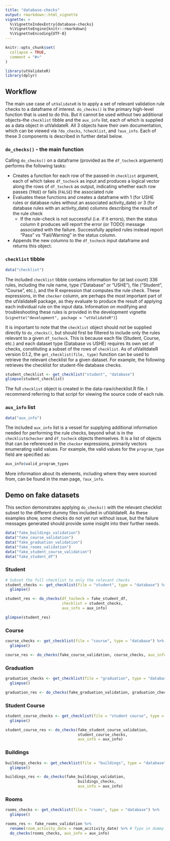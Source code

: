 ```yaml
---
title: "database-checks"
output: rmarkdown::html_vignette
vignette: >
  %\VignetteIndexEntry{database-checks}
  %\VignetteEngine{knitr::rmarkdown}
  %\VignetteEncoding{UTF-8}
---
```


```r
knitr::opts_chunk$set(
  collapse = TRUE,
  comment = "#>"
)
```


```r
library(utValidateR)
library(dplyr)
```


## Workflow 

The main use case of `utValidateR` is to apply a set of relevant validation rule checks to a dataframe of interest. `do_checks()` is the primary high-level function that is used to do this. But it cannot be used without two additional objects--the `checklist` tibble and the `aux_info` list, each of which is supplied as a data object in utValidateR. All 3 objects have their own documentation, which can be viewed via `?do_checks`, `?checklist`, and `?aux_info`. Each of these 3 components is described in further detail below.

### `do_checks()` - the main function

Calling `do_checks()` on a dataframe (provided as the `df_tocheck` arguement) performs the following tasks:

- Creates a function for each row of the passed-in `checklist` argument, each of which takes `df_tocheck` as input and produces a logical vector along the rows of `df_tocheck` as output, indicating whether each row passes (`TRUE`) or fails (`FALSE`) the associated rule
- Evaluates these functions and creates a dataframe with 1 (for USHE rules or database rules without an associated activity_date) or 3 (for database rules with an activity_date) columns describing the result of the rule check
    - If the rule-check is not successful (i.e. if it errors), then the status column it produces will report the error (or TODO) message associated with the failure. Successfully applied rules instead report "Pass" vs "Fail/Warning" in the status column. 
- Appends the new columns to the `df_tocheck` input dataframe and returns this object.

### `checklist` tibble

```r
data("checklist")
```

The included `checklist` tibble contains information for (at last count) 336 rules, including the rule name, type ("Database" or "USHE"), file ("Student", "Course", etc.), and the R expression that computes the rule check. These expressions, in the `checker` column, are perhaps the most important part of the utValidateR package, as they evaluate to produce the result of applying each individual rule on the input data. Information on modifying and troubleshooting these rules is provided in the development vignette (`vignette("development", package = "utValidateR")`)

It is important to note that the `checklist` object should not be supplied directly to `do_checks()`, but should first be filtered to include only the rules relevant to a given `df_tocheck`. This is because each file (Student, Course, etc.) and each dataset type (Database vs USHE) requires its own set of checks, constituting a subset of the rows of `checklist`. As of utValitdateR version 0.1.2, the `get_checklist(file, type)` function can be used to retrieve the relevant checklist for a given dataset. For example, the following retrieves the checklist for student-file database checks. 

```r
student_checklist <- get_checklist("student", "database")
glimpse(student_checklist)
```

The full `checklist` object is created in the data-raw/checklist.R file. I recommend referring to that script for viewing the source code of each rule. 

### `aux_info` list

```r
data("aux_info")
```

The included `aux_info` list is a vessel for supplying additional information needed for performing the rule checks, beyond what is in the `checklist$checker` and `df_tocheck` objects themselves. It is a list of objects that can be referenced in the `checker` expressions, primarily vectors enumerating valid values. For example, the valid values for the `program_type` field are specified as:

```r
aux_info$valid_program_types
```

More information about its elements, including where they were sourced from, can be found in the man page, `?aux_info`.

## Demo on fake datasets

This section demonstrates applying `do_checks()` with the relevant checklist subset to the different dummy files included in utValidateR. As these examples show, some checks do not yet run without issue, but the failure messages generated should provide some insight into their further needs.

```r
data("fake_buildings_validation")
data("fake_course_validation")
data("fake_graduation_validation")
data("fake_rooms_validation")
data("fake_student_course_validation")
data("fake_student_df")

```


### Student

```r
# Subset the full checklist to only the relevant checks
student_checks <- get_checklist(file = "student", type = "database") %>% 
  glimpse()

student_res <- do_checks(df_tocheck = fake_student_df, 
                         checklist = student_checks, 
                         aux_info = aux_info)

glimpse(student_res)
```

### Course


```r
course_checks <- get_checklist(file = "course", type = "database") %>% 
  glimpse()

course_res <- do_checks(fake_course_validation, course_checks, aux_info = aux_info)
```

### Graduation

```r
graduation_checks <- get_checklist(file = "graduation", type = "database") %>% 
  glimpse()

graduation_res <- do_checks(fake_graduation_validation, graduation_checks, aux_info = aux_info)
```


### Student Course


```r
student_course_checks <- get_checklist(file = "student course", type = "database") %>% 
  glimpse()

student_course_res <- do_checks(fake_student_course_validation, 
                                student_course_checks, 
                                aux_info = aux_info)
```

### Buildings


```r
buildings_checks <- get_checklist(file = "buildings", type = "database") %>% 
  glimpse()

buildings_res <- do_checks(fake_buildings_validation, 
                                buildings_checks, 
                                aux_info = aux_info)
```

### Rooms

```r
rooms_checks <- get_checklist(file = "rooms", type = "database") %>% 
  glimpse()

rooms_res <- fake_rooms_validation %>% 
  rename(room_activity_date = room_acitivity_date) %>% # Typo in dummy data
  do_checks(rooms_checks, aux_info = aux_info)
```
